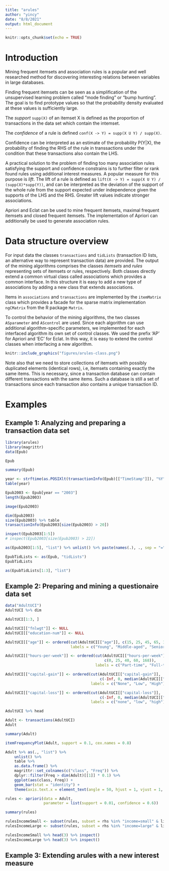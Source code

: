 ```yaml
---
title: "arules"
author: "yincy"
date: "8/8/2021"
output: html_document
---
```


```r
knitr::opts_chunk$set(echo = TRUE)
```

# Introduction
Mining frequent itemsets and association rules is a popular and well researched method for discovering interesting relations between variables in large databases. 

Finding frequent itemsets can be seen as a simplification of the unsupervised learning problem called "mode finding" or "bump hunting". The goal is to find prototype values so that the probability density evaluated at these values is sufficiently large.  

The *support* `supp(X)` of an itemset X is defined as the proportion of transactions in the data set which contain the intemset.   

The *confidence* of a rule is defined `conf(X -> Y) = supp(X U Y) / supp(X)`.  

Confidence can be interpreted as an estimate of the probability P(Y|X), the probability of finding the RHS of the rule in transsactions under the condition that these transactions also contain the LHS.  

A practical solution to the problem of finding too many association rules satisfying the support and confidence constrains is to further filter or rank found rules using additional interest measures. A popular measure for this purpose is *lift*. The lift of a rule is defined as `lift(X -> Y) = supp(X U Y) / (supp(X)*supp(Y))`, and can be interpreted as the deviation of the support of the whole rule from the support expected under independence given the supports of the LHS and the RHS. Greater lift values indicate stronger associations.  

Apriori and Eclat can be used to mine frequent itemsets, maximal frequent itemsets and closed frequent itemsets. The implementation of Apriori can additionally be used to generate association rules.  


# Data structure overview
For input data the classes `transactions` and `tidLists` (transaction ID lists, an alternative way to represent transaction data) are provided. The output of the mining algorithms comprises the classes *itemsets* and *rules* representing sets of itemsets or rules, respectively. Both classes directly extend a common virtual class called associations which provides a common interface. In this structure it is easy to add a new type of associations by adding a new class that extends associations.  

Items in `associations` and `transactions` are implemented by the `itemMatrix` class which provides a facade for the sparse matrix implementation `ngCMatrix` from the R package `Matrix`.  

To control the behavior of the mining algorithms, the two classes `ASparameter` and `AScontrol` are used. Since each algorithm can use additional algorithm-specific parameters, we implemented for each interfaced algorithm its own set of control classes. We used the prefix ‘AP’ for Apriori and ‘EC’ for Eclat. In this way, it is easy to extend the control classes when interfacing a new algorithm.

```r
knitr::include_graphics("figures/arules-class.png")
```

Note also that we need to store collections of itemsets with possibly duplicated elements (identical rows), i.e, itemsets containing exactly the same items. This is necessary, since a transaction database can contain different transactions with the same items. Such a database is still a set of transactions since each transaction also contains a unique transaction ID.  


# Examples  
## Example 1: Analyzing and preparing a transaction data set
```r
library(arules)
library(magrittr)
data(Epub)

Epub
```

```r
summary(Epub)
```

```r
year <- strftime(as.POSIXlt(transactionInfo(Epub)[["TimeStamp"]]), "%Y")
table(year)
```

```r
Epub2003 <- Epub[year == "2003"]
length(Epub2003)
```

```r
image(Epub2003)
```

```r
dim(Epub2003)
size(Epub2003) %>% table
transactionInfo(Epub2003[size(Epub2003) > 20])
```

```r
inspect(Epub2003[1:5])
# inspect(Epub2003[size(Epub2003) > 22])
```

```r
as(Epub2003[1:5], "list") %>% unlist() %>% paste(names(.), ., sep = "=") %>% table %>% barplot()
```

```r
EpubTidLists <- as(Epub, "tidLists")
EpubTidLists
```

```r
as(EpubTidLists[1:3], "list")
```


## Example 2: Preparing and mining a questionaire data set
```r
data("AdultUCI")
AdultUCI %>% dim

AdultUCI[1:3, ]
```

```r
AdultUCI[["fnlwgt"]] <- NULL
AdultUCI[["education-num"]] <- NULL

AdultUCI[["age"]] <- ordered(cut(AdultUCI[["age"]], c(15, 25, 45, 65, 100)), 
                             labels = c("Young", "Middle-aged", "Senior", "Old"))

AdultUCI[["hours-per-week"]] <- ordered(cut(AdultUCI[["hours-per-week"]], 
                                            c(0, 25, 40, 60, 168)), 
                                        labels = c("Part-time", "Full-time", "Over-time", "Workholic"))

AdultUCI[["capital-gain"]] <- ordered(cut(AdultUCI[["capital-gain"]], 
                                          c(-Inf, 0, median(AdultUCI[["capital-gain"]][AdultUCI[["capital-gain"]] > 0]), Inf)), 
                                      labels = c("None", "Low", "High"))

AdultUCI[["capital-loss"]] <- ordered(cut(AdultUCI[["capital-loss"]], 
                                          c(-Inf, 0, median(AdultUCI[["capital-loss"]][AdultUCI[["capital-loss"]] > 0]), Inf)), 
                                      labels = c("none", "low", "high"))

AdultUCI %>% head
```


```r
Adult <- transactions(AdultUCI)
Adult

summary(Adult)
```

```r
itemFrequencyPlot(Adult, support = 0.1, cex.names = 0.8)
```

```r
Adult %>% as(., "list") %>% 
    unlist() %>% 
    table %>% 
    as.data.frame() %>% 
    magrittr::set_colnames(c("class", "Freq")) %>% 
    dplyr::filter(Freq > dim(Adult)[[1]] * 0.1) %>% 
    ggplot(aes(class, Freq)) +
    geom_bar(stat = "identity") +
    theme(axis.text.x = element_text(angle = 50, hjust = 1, vjust = 1, size = 8))
```

```r
rules <- apriori(data = Adult, 
                 parameter = list(support = 0.01, confidence = 0.6))
```


```r
summary(rules)
```

```r
rulesIncomeSmall <- subset(rules, subset = rhs %in% "income=small" & lift > 1.2)
rulesIncomeLarge <- subset(rules, subset = rhs %in% "income=large" & lift > 1.2)

rulesIncomeSmall %>% head(3) %>% inspect()
rulesIncomeLarge %>% head(3) %>% inspect()
```

## Example 3: Extending arules with a new interest measure










